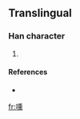 ==Translingual==

===Han character===
{{Han char|rn=30|rad=口|as=14|sn=17|four=|canj=口竹土火 (RHGF)}}

# {{defn|Han|sort=口14}}

====References====
* {{Han ref|kx=0212.191|hdz=10696.151|uh=5691|ud=22161}}

[[fr:嚑]]